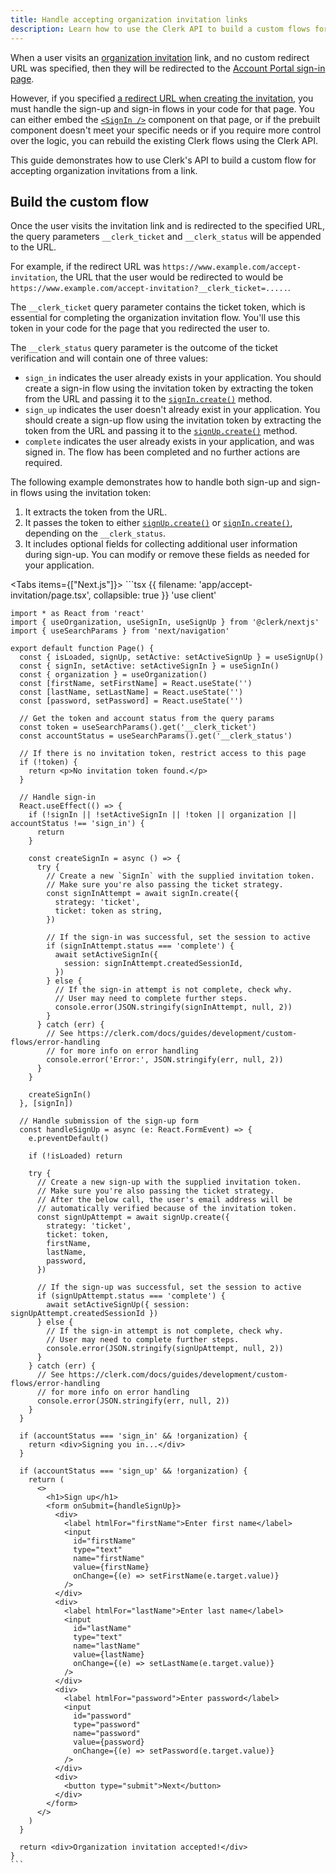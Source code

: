 ```yaml
---
title: Handle accepting organization invitation links
description: Learn how to use the Clerk API to build a custom flows for accepting organization invitations.
---
```


<Include src="_partials/custom-flows-callout" />

When a user visits an [organization invitation](/docs/organizations/invitations) link, and no custom redirect URL was specified, then they will be redirected to the [Account Portal sign-in page](/docs/guides/customizing-clerk/account-portal#sign-in).

However, if you specified [a redirect URL when creating the invitation](/docs/organizations/invitations#redirect-url), you must handle the sign-up and sign-in flows in your code for that page. You can either embed the [`<SignIn />`](/docs/references/general/components/authentication/sign-in) component on that page, or if the prebuilt component doesn't meet your specific needs or if you require more control over the logic, you can rebuild the existing Clerk flows using the Clerk API.

This guide demonstrates how to use Clerk's API to build a custom flow for accepting organization invitations from a link.

## Build the custom flow

Once the user visits the invitation link and is redirected to the specified URL, the query parameters `__clerk_ticket` and `__clerk_status` will be appended to the URL.

For example, if the redirect URL was `https://www.example.com/accept-invitation`, the URL that the user would be redirected to would be `https://www.example.com/accept-invitation?__clerk_ticket=.....`.

The `__clerk_ticket` query parameter contains the ticket token, which is essential for completing the organization invitation flow. You'll use this token in your code for the page that you redirected the user to.

The `__clerk_status` query parameter is the outcome of the ticket verification and will contain one of three values:

- `sign_in` indicates the user already exists in your application. You should create a sign-in flow using the invitation token by extracting the token from the URL and passing it to the [`signIn.create()`](/docs/references/javascript/sign-in#create) method.
- `sign_up` indicates the user doesn't already exist in your application. You should create a sign-up flow using the invitation token by extracting the token from the URL and passing it to the [`signUp.create()`](/docs/references/javascript/sign-up#create) method.
- `complete` indicates the user already exists in your application, and was signed in. The flow has been completed and no further actions are required.

The following example demonstrates how to handle both sign-up and sign-in flows using the invitation token:

1. It extracts the token from the URL.
1. It passes the token to either [`signUp.create()`](/docs/references/javascript/sign-up#create) or [`signIn.create()`](/docs/references/javascript/sign-in#create), depending on the `__clerk_status`.
1. It includes optional fields for collecting additional user information during sign-up. You can modify or remove these fields as needed for your application.

<Tabs items={["Next.js"]}>
  <Tab>
    ```tsx {{ filename: 'app/accept-invitation/page.tsx', collapsible: true }}
    'use client'

    import * as React from 'react'
    import { useOrganization, useSignIn, useSignUp } from '@clerk/nextjs'
    import { useSearchParams } from 'next/navigation'

    export default function Page() {
      const { isLoaded, signUp, setActive: setActiveSignUp } = useSignUp()
      const { signIn, setActive: setActiveSignIn } = useSignIn()
      const { organization } = useOrganization()
      const [firstName, setFirstName] = React.useState('')
      const [lastName, setLastName] = React.useState('')
      const [password, setPassword] = React.useState('')

      // Get the token and account status from the query params
      const token = useSearchParams().get('__clerk_ticket')
      const accountStatus = useSearchParams().get('__clerk_status')

      // If there is no invitation token, restrict access to this page
      if (!token) {
        return <p>No invitation token found.</p>
      }

      // Handle sign-in
      React.useEffect(() => {
        if (!signIn || !setActiveSignIn || !token || organization || accountStatus !== 'sign_in') {
          return
        }

        const createSignIn = async () => {
          try {
            // Create a new `SignIn` with the supplied invitation token.
            // Make sure you're also passing the ticket strategy.
            const signInAttempt = await signIn.create({
              strategy: 'ticket',
              ticket: token as string,
            })

            // If the sign-in was successful, set the session to active
            if (signInAttempt.status === 'complete') {
              await setActiveSignIn({
                session: signInAttempt.createdSessionId,
              })
            } else {
              // If the sign-in attempt is not complete, check why.
              // User may need to complete further steps.
              console.error(JSON.stringify(signInAttempt, null, 2))
            }
          } catch (err) {
            // See https://clerk.com/docs/guides/development/custom-flows/error-handling
            // for more info on error handling
            console.error('Error:', JSON.stringify(err, null, 2))
          }
        }

        createSignIn()
      }, [signIn])

      // Handle submission of the sign-up form
      const handleSignUp = async (e: React.FormEvent) => {
        e.preventDefault()

        if (!isLoaded) return

        try {
          // Create a new sign-up with the supplied invitation token.
          // Make sure you're also passing the ticket strategy.
          // After the below call, the user's email address will be
          // automatically verified because of the invitation token.
          const signUpAttempt = await signUp.create({
            strategy: 'ticket',
            ticket: token,
            firstName,
            lastName,
            password,
          })

          // If the sign-up was successful, set the session to active
          if (signUpAttempt.status === 'complete') {
            await setActiveSignUp({ session: signUpAttempt.createdSessionId })
          } else {
            // If the sign-in attempt is not complete, check why.
            // User may need to complete further steps.
            console.error(JSON.stringify(signUpAttempt, null, 2))
          }
        } catch (err) {
          // See https://clerk.com/docs/guides/development/custom-flows/error-handling
          // for more info on error handling
          console.error(JSON.stringify(err, null, 2))
        }
      }

      if (accountStatus === 'sign_in' && !organization) {
        return <div>Signing you in...</div>
      }

      if (accountStatus === 'sign_up' && !organization) {
        return (
          <>
            <h1>Sign up</h1>
            <form onSubmit={handleSignUp}>
              <div>
                <label htmlFor="firstName">Enter first name</label>
                <input
                  id="firstName"
                  type="text"
                  name="firstName"
                  value={firstName}
                  onChange={(e) => setFirstName(e.target.value)}
                />
              </div>
              <div>
                <label htmlFor="lastName">Enter last name</label>
                <input
                  id="lastName"
                  type="text"
                  name="lastName"
                  value={lastName}
                  onChange={(e) => setLastName(e.target.value)}
                />
              </div>
              <div>
                <label htmlFor="password">Enter password</label>
                <input
                  id="password"
                  type="password"
                  name="password"
                  value={password}
                  onChange={(e) => setPassword(e.target.value)}
                />
              </div>
              <div>
                <button type="submit">Next</button>
              </div>
            </form>
          </>
        )
      }

      return <div>Organization invitation accepted!</div>
    }
    ```
  </Tab>
</Tabs>
